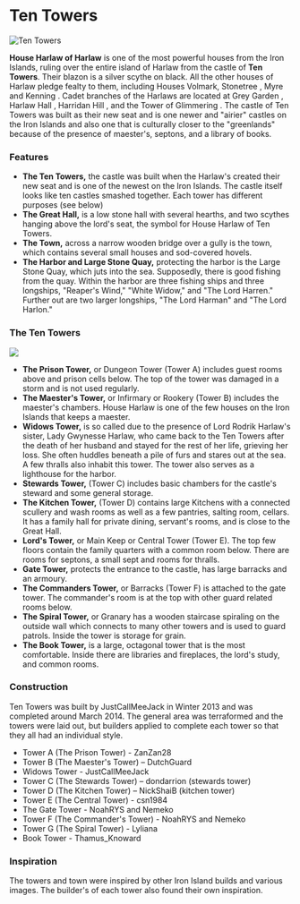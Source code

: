 

# Ten Towers

<Image
  src="https://cdn.sanity.io/images/1as7cn02/production/3b66f45dde6b89dc105d55d6b66ab28c06716f8b-1280x720.png?w=976&h=350&fit=crop&crop=center&auto=format"
  alt="Ten Towers"
  width={976}
  height={350}
/>

<ProjectDetails
  floatRight
  region="Iron Islands"
  house="House Harlaw"
  type="Castle"
  status="Completed"
  warp="/warp tentowers"
  projectLead="JustCallMeJack"
  dateStarted="October 8, 2013"
  dateCompleted="October 8, 2013"
/>

**House Harlaw of Harlaw** is one of the most powerful houses from the Iron Islands, ruling over the entire island of Harlaw from the castle of **Ten Towers**. Their blazon is a silver scythe on black. All the other houses of Harlaw pledge fealty to them, including Houses Volmark, Stonetree , Myre and Kenning . Cadet branches of the Harlaws are located at Grey Garden , Harlaw Hall , Harridan Hill , and the Tower of Glimmering . The castle of Ten Towers was built as their new seat and is one newer and "airier" castles on the Iron Islands and also one that is culturally closer to the "greenlands" because of the presence of maester's, septons, and a library of books.

### Features

- **The Ten Towers,** the castle was built when the Harlaw's created their new seat and is one of the newest on the Iron Islands. The castle itself looks like ten castles smashed together. Each tower has different purposes (see below)
- **The Great Hall,** is a low stone hall with several hearths, and two scythes hanging above the lord's seat, the symbol for House Harlaw of Ten Towers.
- **The Town,** across a narrow wooden bridge over a gully is the town, which contains several small houses and sod-covered hovels.
- **The Harbor and Large Stone Quay,** protecting the harbor is the Large Stone Quay, which juts into the sea. Supposedly, there is good fishing from the quay. Within the harbor are three fishing ships and three longships, "Reaper's Wind," "White Widow," and "The Lord Harren." Further out are two larger longships, "The Lord Harman" and "The Lord Harlon."

### The Ten Towers

![](https://cdn.sanity.io/images/1as7cn02/production/6002b56d025eb4279d5e306c8b99d2c796d04486-781x619.jpg)

- **The Prison Tower,** or Dungeon Tower (Tower A) includes guest rooms above and prison cells below. The top of the tower was damaged in a storm and is not used regularly.
- **The Maester's Tower,** or Infirmary or Rookery (Tower B) includes the maester's chambers. House Harlaw is one of the few houses on the Iron Islands that keeps a maester.
- **Widows Tower,** is so called due to the presence of Lord Rodrik Harlaw's sister, Lady Gwynesse Harlaw, who came back to the Ten Towers after the death of her husband and stayed for the rest of her life, grieving her loss. She often huddles beneath a pile of furs and stares out at the sea. A few thralls also inhabit this tower. The tower also serves as a lighthouse for the harbor.
- **Stewards Tower,** (Tower C) includes basic chambers for the castle's steward and some general storage.
- **The Kitchen Tower,** (Tower D) contains large Kitchens with a connected scullery and wash rooms as well as a few pantries, salting room, cellars. It has a family hall for private dining, servant's rooms, and is close to the Great Hall.
- **Lord's Tower,** or Main Keep or Central Tower (Tower E). The top few floors contain the family quarters with a common room below. There are rooms for septons, a small sept and rooms for thralls.
- **Gate Tower,** protects the entrance to the castle, has large barracks and an armoury.
- **The Commanders Tower,** or Barracks (Tower F) is attached to the gate tower. The commander's room is at the top with other guard related rooms below.
- **The Spiral Tower,** or Granary has a wooden staircase spiraling on the outside wall which connects to many other towers and is used to guard patrols. Inside the tower is storage for grain.
- **The Book Tower,** is a large, octagonal tower that is the most comfortable. Inside there are libraries and fireplaces, the lord's study, and common rooms.

### Construction

Ten Towers was built by JustCallMeeJack in Winter 2013 and was completed around March 2014. The general area was terraformed and the towers were laid out, but builders applied to complete each tower so that they all had an individual style.

- Tower A (The Prison Tower) - ZanZan28
- Tower B (The Maester's Tower) – DutchGuard
- Widows Tower - JustCallMeeJack
- Tower C (The Stewards Tower) – dondarrion (stewards tower)
- Tower D (The Kitchen Tower) – NickShaiB (kitchen tower)
- Tower E (The Central Tower) - csn1984
- The Gate Tower - NoahRYS and Nemeko
- Tower F (The Commander's Tower) - NoahRYS and Nemeko
- Tower G (The Spiral Tower) - Lyliana
- Book Tower - Thamus_Knoward

### Inspiration

The towers and town were inspired by other Iron Island builds and various images. The builder's of each tower also found their own inspiration.
